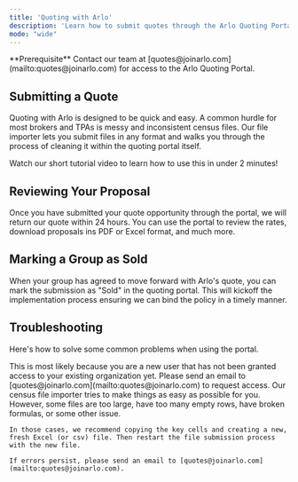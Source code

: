 ```yaml
---
title: 'Quoting with Arlo'
description: 'Learn how to submit quotes through the Arlo Quoting Portal'
mode: "wide"
---
```


<Info>
  **Prerequisite** Contact our team at [quotes@joinarlo.com](mailto:quotes@joinarlo.com) for access to the Arlo Quoting Portal.
</Info>


## Submitting a Quote 
Quoting with Arlo is designed to be quick and easy. A common hurdle for most brokers and TPAs is messy and inconsistent census files. Our file importer lets you submit files in any format and walks you through the process of cleaning it within the quoting portal itself.

Watch our short tutorial video to learn how to use this in under 2 minutes!


## Reviewing Your Proposal
Once you have submitted your quote opportunity through the portal, we will return our quote within 24 hours. You can use the portal to review the rates, download proposals ins PDF or Excel format, and much more.


## Marking a Group as Sold
When your group has agreed to move forward with Arlo's quote, you can mark the submission as "Sold" in the quoting portal. This will kickoff the implementation process ensuring we can bind the policy in a timely manner.


## Troubleshooting

Here's how to solve some common problems when using the portal.

<AccordionGroup>
  <Accordion title="I can't see any submissions">
    This is most likely because you are a new user that has not been granted access to your existing organization yet. Please send an email to [quotes@joinarlo.com](mailto:quotes@joinarlo.com) to request access.
  </Accordion>
  <Accordion title="The census file importer is not allowing me to submit my census">
    Our census file importer tries to make things as easy as possible for you. However, some files are too large, have too many empty rows, have broken formulas, or some other issue.
    
    In those cases, we recommend copying the key cells and creating a new, fresh Excel (or csv) file. Then restart the file submission process with the new file.

    If errors persist, please send an email to [quotes@joinarlo.com](mailto:quotes@joinarlo.com).
  </Accordion>
</AccordionGroup>
